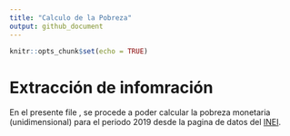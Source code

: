 ```yaml
---
title: "Calculo de la Pobreza"
output: github_document
---
```


```r
knitr::opts_chunk$set(echo = TRUE)
```

# Extracción de infomración

En el presente file , se procede a poder calcular la pobreza monetaria (unidimensional) para el periodo 2019 desde la pagina de datos del [INEI](https://www.inei.gob.pe/bases-de-datos/).